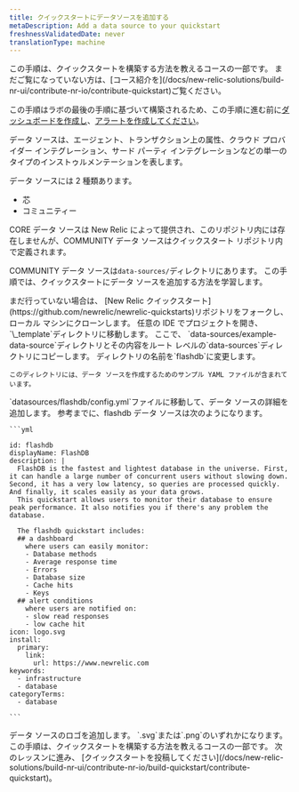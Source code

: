 ```yaml
---
title: クイックスタートにデータソースを追加する
metaDescription: Add a data source to your quickstart
freshnessValidatedDate: never
translationType: machine
---
```


<Callout variant="tip">
  この手順は、クイックスタートを構築する方法を教えるコースの一部です。 まだご覧になっていない方は、[コース紹介を](/docs/new-relic-solutions/build-nr-ui/contribute-nr-io/contribute-quickstart)ご覧ください。

  この手順はラボの最後の手順に基づいて構築されるため、この手順に進む前に[ダッシュボードを作成し](/docs/new-relic-solutions/build-nr-ui/contribute-nr-io/create-a-dashboard)、[アラートを作成してください](/docs/new-relic-solutions/build-nr-ui/contribute-nr-io/create-alerts/)。
</Callout>

データ ソースは、エージェント、トランザクション上の属性、クラウド プロバイダー インテグレーション、サード パーティ インテグレーションなどの単一のタイプのインストゥルメンテーションを表します。

データ ソースには 2 種類あります。

* 芯
* コミュニティー

CORE データ ソースは New Relic によって提供され、このリポジトリ内には存在しませんが、COMMUNITY データ ソースはクイックスタート リポジトリ内で定義されます。

COMMUNITY データ ソースは`data-sources/`ディレクトリにあります。 この手順では、クイックスタートにデータ ソースを追加する方法を学習します。

<Steps>
  <Step>
    まだ行っていない場合は、 [New Relic クイックスタート](https://github.com/newrelic/newrelic-quickstarts)リポジトリをフォークし、ローカル マシンにクローンします。
  </Step>

  <Step>
    任意の IDE でプロジェクトを開き、 `\_template`ディレクトリに移動します。
  </Step>

  <Step>
    ここで、 `data-sources/example-data-source`ディレクトリとその内容をルート レベルの`data-sources`ディレクトリにコピーします。 ディレクトリの名前を`flashdb`に変更します。

    このディレクトリには、データ ソースを作成するためのサンプル YAML ファイルが含まれています。
  </Step>

  <Step>
    `datasources/flashdb/config.yml`ファイルに移動して、データ ソースの詳細を追加します。 参考までに、flashdb データ ソースは次のようになります。

    ```yml

    id: flashdb
    displayName: FlashDB
    description: |
      FlashDB is the fastest and lightest database in the universe. First, it can handle a large number of concurrent users without slowing down. Second, it has a very low latency, so queries are processed quickly. And finally, it scales easily as your data grows.
      This quickstart allows users to monitor their database to ensure peak performance. It also notifies you if there's any problem the database. 

      The flashdb quickstart includes: 
      ## a dashboard 
        where users can easily monitor:
        - Database methods
        - Average response time
        - Errors
        - Database size
        - Cache hits
        - Keys
      ## alert conditions
        where users are notified on:
        - slow read responses
        - low cache hit 
    icon: logo.svg
    install:
      primary:
        link:
          url: https://www.newrelic.com
    keywords:
      - infrastructure
      - database
    categoryTerms:
      - database

    ```
  </Step>

  <Step>
    データ ソースのロゴを追加します。 `.svg`または`.png`のいずれかになります。
  </Step>
</Steps>

<Callout variant="tip">
  この手順は、クイックスタートを構築する方法を教えるコースの一部です。 次のレッスンに進み、 [クイックスタートを投稿してください](/docs/new-relic-solutions/build-nr-ui/contribute-nr-io/build-quickstart/contribute-quickstart)。
</Callout>